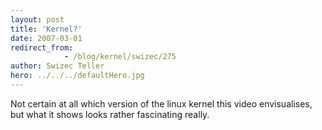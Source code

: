 ```yaml
---
layout: post
title: 'Kernel?'
date: 2007-03-01
redirect_from: 
            - /blog/kernel/swizec/275
author: Swizec Teller
hero: ../../../defaultHero.jpg
---
```

Not certain at all which version of the linux kernel this video envisualises, but what it shows looks rather fascinating really.